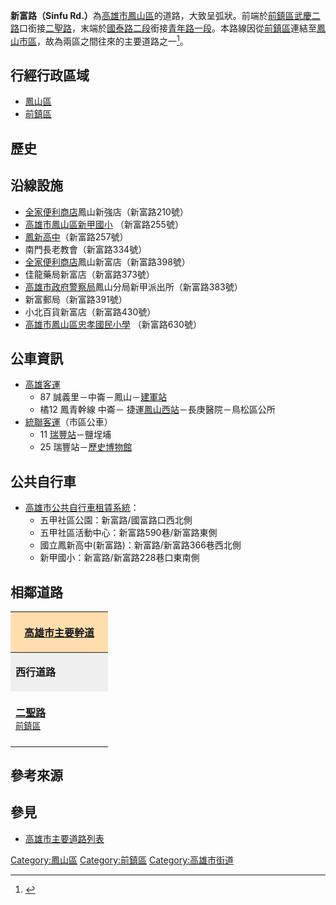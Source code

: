 {{Notability Unreferenced|time=2014-02-10T01:36:23+00:00}}
{{Infobox TwRoad2|
|bgcolorh= 
|colorh=
|code=
|name=新富路
|enname=Sinfu Rd.
|level=一般道路
|length=
|sec=
|lastext=
|line=
|start=[[武慶路|武慶二路]]
|end=[[國泰路|國泰路二段]]
|junc=[[武營路|武營路]]、[[大明路_(高雄市)|大明路]]、<br/>[[南京路_(鳳山區)|南京路]]、[[凱旋路_(鳳山區)|凱旋路]]
|img=
|cap=
|size=
|left=[[二聖路|二聖路]]
|right=[[青年路_(鳳山區)|青年路一段]]
|leftlink=[[二聖路|二聖路]]
|leftdirection=W
|rightlink=[[青年路_(鳳山區)|青年路 (鳳山區)]]
|rightdirection=N
|SN=
|SNtype=
|SNNum=
|SN2=
|SN2type=
|SN2Num=
|SN3=
|SN3type=
|SN3Num=
}}

'''新富路（Sinfu Rd.）'''為[[高雄市|高雄市]][[鳳山區|鳳山區]]的道路，大致呈弧狀。前端於[[前鎮區|前鎮區]][[武慶路|武慶二路]]口銜接[[二聖路|二聖路]]，末端於[[國泰路_(鳳山區)|國泰路二段]]銜接[[青年路_(鳳山區)|青年路一段]]。本路線因從[[前鎮區|前鎮區]]連結至[[鳳山區|鳳山市區]]，故為兩區之間往來的主要道路之一<ref>{{Cite web |url=https://www.cna.com.tw/news/aloc/202011100402.aspx |title=鳳山無預警停電逾4000戶 台電搶修中 |access-date=2021-01-22 |archive-date=2020-11-21 |archive-url=https://web.archive.org/web/20201121172139/https://www.cna.com.tw/news/aloc/202011100402.aspx |dead-url=no }}</ref>。

== 行經行政區域 ==
* [[鳳山區|鳳山區]]
* [[前鎮區|前鎮區]]

== 歷史 ==
{{expand section}}

== 沿線設施 ==
* [[全家便利商店|全家便利商店]]鳳山新強店（新富路210號）
* [http://www.xjp.ks.edu.tw/ 高雄市鳳山區新甲國小] {{Wayback|url=http://www.xjp.ks.edu.tw/ |date=20200203063641 }}（新富路255號）
* [[國立鳳新高級中學|鳳新高中]]（新富路257號）
* 南門長老教會（新富路334號）
* [[全家便利商店|全家便利商店]]鳳山新富店（新富路398號）
* 佳龍藥局新富店（新富路373號）
* [[高雄市政府警察局|高雄市政府警察局]]鳳山分局新甲派出所（新富路383號）
* 新富郵局（新富路391號）
* 小北百貨新富店（新富路430號）
* [http://www.zxp.ks.edu.tw/ 高雄市鳳山區忠孝國民小學] {{Wayback|url=http://www.zxp.ks.edu.tw/ |date=20200716222410 }}（新富路630號）

== 公車資訊 ==
* [[高雄客運|高雄客運]]
** 87 誠義里－中崙－鳳山－[[建軍站|建軍站]]
** 橘12 鳳青幹線 中崙－<!-- 注释出：[[File:Kaohsiung_Metro_Logo(Logo_Only).svg|25px]] -->捷運[[鳳山西站|鳳山西站]]－長庚醫院－鳥松區公所
* [[統聯客運|統聯客運]]（市區公車）
** 11 [[瑞豐站|瑞豐站]]－鹽埕埔
** 25 瑞豐站－[[歷史博物館|歷史博物館]]

== 公共自行車 ==
* [[高雄市公共自行車租賃系統|高雄市公共自行車租賃系統]]：
** 五甲社區公園：新富路/國富路口西北側
** 五甲社區活動中心：新富路590巷/新富路東側
** 國立鳳新高中(新富路)：新富路/新富路366巷西北側
** 新甲國小：新富路/新富路228巷口東南側

== 相鄰道路 ==

{|  class="toccolours" border="1" cellpadding="4" style="margin: 0 auto; border-collapse: collapse; text-align: center; white-space:nowrap;"
|-

! colspan="5" style="background: #ffdead;" | '''[[高雄市|高雄市]][[高雄市主要道路列表|主要幹道]]'''

|-
| style="background: #efefef;" | '''西行道路'''
| colspan="3" style= "background: #efefef;"    |'''新富路'''
| style="background: #efefef;" | '''北行道路'''
|-
| style="width:140px; height:88px; color: #A9A9A9;" |  '''[[二聖路|二聖路]]'''<br /><small>[[前鎮區|前鎮區]]</small>
|  style="width:10px; height:75px; background: #efefef;" |<small> [[武慶路|武 <br> 慶<br>路]]</small>
| style="width:140px; height:75px;" | '''新富路'''<br /><small>[[鳳山區|鳳山區]]</small>
|  style="width:10px; height:75px; background: #efefef;" |<small> [[國泰路|國 <br> 泰<br>路]]</small>
| style="width:140px; height:75px;" | '''[[青年路_(鳳山區)|青年路一段]]'''<br /><small>[[鳳山區|鳳山區]]</small>

{| border="0"

|}
|}
== 參考來源 ==
{{reflist}}

== 參見 ==
*[[高雄市主要道路列表|高雄市主要道路列表]]

{{高雄市重要道路|各地區聯絡}}

{{DEFAULTSORT:Sinfu}}
[[Category:鳳山區|Category:鳳山區]]
[[Category:前鎮區|Category:前鎮區]]
[[Category:高雄市街道|Category:高雄市街道]]